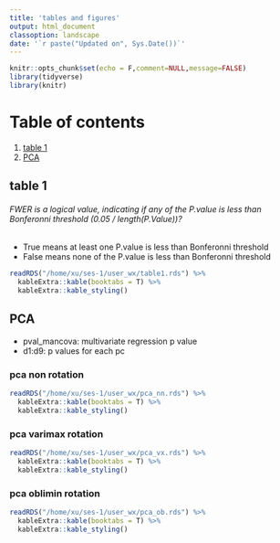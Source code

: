 ```yaml
---
title: 'tables and figures'
output: html_document
classoption: landscape
date: '`r paste("Updated on", Sys.Date())`'
---
```



```r
knitr::opts_chunk$set(echo = F,comment=NULL,message=FALSE)
library(tidyverse)
library(knitr)

```
# Table of contents
1. [table 1]
2. [PCA]

## table 1

###### FWER is a logical value, indicating if any of the P.value is less than Bonferonni threshold (0.05 / length(P.Value))?
* True means at least one P.value is less than Bonferonni threshold
* False means none of the P.value is less than Bonferonni threshold


```r
readRDS("/home/xu/ses-1/user_wx/table1.rds") %>%
  kableExtra::kable(booktabs = T) %>%
  kableExtra::kable_styling()
```

## PCA

* pval_mancova: multivariate regression p value
* d1:d9: p values for each pc 

### pca non rotation

```r
readRDS("/home/xu/ses-1/user_wx/pca_nn.rds") %>%
  kableExtra::kable(booktabs = T) %>%
  kableExtra::kable_styling()
```


### pca varimax rotation

```r
readRDS("/home/xu/ses-1/user_wx/pca_vx.rds") %>%
  kableExtra::kable(booktabs = T) %>%
  kableExtra::kable_styling()
```

### pca oblimin rotation

```r
readRDS("/home/xu/ses-1/user_wx/pca_ob.rds") %>%
  kableExtra::kable(booktabs = T) %>%
  kableExtra::kable_styling()
```